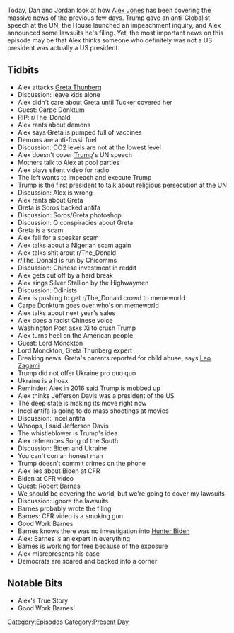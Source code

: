 {{DEFAULTSORT:
    #_EPISODE_0348:September 24-25, 2019
}}{{Episode
    | title             = September 24-25, 2019
    | caption           = Listen to this episode on [https://knowledgefight.libsyn.com/knowledge-fight-september-24-25-2019 Libsyn] [https://open.spotify.com/episode/4pvEjNcBPZhoPJr6ImLKWR Spotify], Read the [[Transcript/348: September 24-25, 2019|Unofficial Transcript]]
    | episodeNumber     = 348
    | length            = 02:14:04
    | airDate           = September 27, 2019
    | coverageStartDate = September 24, 2019
    | coverageEndDate   = September 25, 2019
    | episodeType       = [[:Category:Present Day|Present Day]]
    | appearance        = [[Greta Thunberg]], [[Carpe Donktum]], [[Lord Monckton]], [[Leo Zagami]]
    | oocDrop           = This country is soft, stupid, and weak
    | previousEpisode   = [[347: September 23, 2019]]
    | nextEpisode       = [[349: April 15-16, 2013]]
}}

{{Stub}}

Today, Dan and Jordan look at how [[Alex Jones]] has been covering the massive news of the previous few days. Trump gave an anti-Globalist speech at the UN, the House launched an impeachment inquiry, and Alex announced some lawsuits he's filing. Yet, the most important news on this episode may be that Alex thinks someone who definitely was not a US president was actually a US president.

==Tidbits==

*Alex attacks [[Greta Thunberg]]
*Discussion: leave kids alone
*Alex didn't care about Greta until Tucker covered her
*Guest: Carpe Donktum
*RIP: r/The_Donald
*Alex rants about demons
*Alex says Greta is pumped full of vaccines
*Demons are anti-fossil fuel
*Discussion: CO2 levels are not at the lowest level
*Alex doesn't cover [[Donald Trump|Trump]]'s UN speech
*Mothers talk to Alex at pool parties
*Alex plays silent video for radio
*The left wants to impeach and execute Trump
*Trump is the first president to talk about religious persecution at the UN
*Discussion: Alex is wrong
*Alex rants about Greta
*Greta is Soros backed antifa
*Discussion: Soros/Greta photoshop
*Discussion: Q conspiracies about Greta
*Greta is a scam
*Alex fell for a speaker scam
*Alex talks about a Nigerian scam again
*Alex talks shit arout r/The_Donald
*r/The_Donald is run by Chicomms
*Discussion: Chinese investment in reddit
*Alex gets cut off by a hard break
*Alex sings Silver Stallion by the Highwaymen
*Discussion: Odinists
*Alex is pushing to get r/The_Donald crowd to memeworld
*Carpe Donktum goes over who's on memeworld
*Alex talks about next year's sales
*Alex does a racist Chinese voice
*Washington Post asks Xi to crush Trump
*Alex turns heel on the American people
*Guest: Lord Monckton
*Lord Monckton, Greta Thunberg expert
*Breaking news: Greta's parents reported for child abuse, says [[Leo Zagami]]
*Trump did not offer Ukraine pro quo quo
*Ukraine is a hoax
*Reminder: Alex in 2016 said Trump is mobbed up
*Alex thinks Jefferson Davis was a president of the US
*The deep state is making its move right now
*Incel antifa is going to do mass shootings at movies
*Discussion: Incel antifa
*Whoops, I said Jefferson Davis
*The whistleblower is Trump's idea
*Alex references Song of the South
*Discussion: Biden and Ukraine
*You can't con an honest man
*Trump doesn't commit crimes on the phone
*Alex lies about Biden at CFR
*Biden at CFR video
*Guest: [[Robert Barnes]]
*We should be covering the world, but we're going to cover my lawsuits
*Discussion: ignore the lawsuits
*Barnes probably wrote the filing
*Barnes: CFR video is a smoking gun
*Good Work Barnes
*Barnes knows there was no investigation into [[Hunter Biden]]
*Alex: Barnes is an expert in everything
*Barnes is working for free because of the exposure
*Alex misrepresents his case
*Democrats are scared and backed into a corner

==Notable Bits==

*Alex's True Story
*Good Work Barnes!

[[Category:Episodes]]
[[Category:Present Day]]
